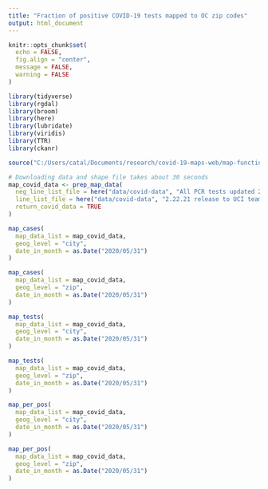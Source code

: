 ```yaml
---
title: "Fraction of positive COVID-19 tests mapped to OC zip codes"
output: html_document
---
```


```r
knitr::opts_chunk$set(
  echo = FALSE,
  fig.align = "center",
  message = FALSE,
  warning = FALSE
)
```


```r
library(tidyverse)
library(rgdal)
library(broom)
library(here)
library(lubridate)
library(viridis)
library(TTR)
library(ckanr)

source("C:/Users/catal/Documents/research/covid-19-maps-web/map-functions.R")
```


```r
# Downloading data and shape file takes about 30 seconds
map_covid_data <- prep_map_data(
  neg_line_list_file = here("data/covid-data", "All PCR tests updated 2.22.21.csv"),
  line_list_file = here("data/covid-data", "2.22.21 release to UCI team.csv"),
  return_covid_data = TRUE
)
```

```r
map_cases(
  map_data_list = map_covid_data, 
  geog_level = "city",
  date_in_month = as.Date("2020/05/31")
)

map_cases(
  map_data_list = map_covid_data, 
  geog_level = "zip",
  date_in_month = as.Date("2020/05/31")
)

map_tests(
  map_data_list = map_covid_data, 
  geog_level = "city",
  date_in_month = as.Date("2020/05/31")
)

map_tests(
  map_data_list = map_covid_data, 
  geog_level = "zip",
  date_in_month = as.Date("2020/05/31")
)

map_per_pos(
  map_data_list = map_covid_data, 
  geog_level = "city",
  date_in_month = as.Date("2020/05/31")
)

map_per_pos(
  map_data_list = map_covid_data, 
  geog_level = "zip",
  date_in_month = as.Date("2020/05/31")
)
```




